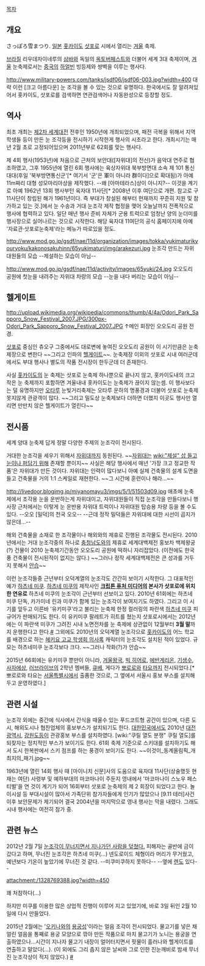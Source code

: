 [[목차]]

== 개요 ==
さっぽろ雪まつり. [[일본]] [[홋카이도]] [[삿포로]] 시에서 열리는 [[겨울]] 축제. 

[[브라질]] 리우데자이네루의 [[삼바]]와 독일의 [[옥토버페스트]]와 더불어 세계 3대 축제이며, [[겨울]] 눈축제로서는 [[중국]]의 [[하얼빈]] 빙등제와 쌍벽을 이루는 행사다. 

http://www.military-powers.com/tanks/jsdf06/jsdf06-003.jpg?width=400
대략 이런 [크고 아름다운] 눈 조각을 볼 수 있는 것으로 유명하다. 한국에서도 잘 알려져있어서 홋카이도, 삿포로를 검색하면 연관검색어나 자동완성으로 등장할 정도.

== 역사 ==
최초 개최는 [[제2차 세계대전]] 전후인 1950년에 개최되었으며, 패전 극복을 위해서 지역 학생들 등이 만든 눈 조각등을 전시하기 시작한게 행사의 시초라고 한다. 개최시기는 매년 2월 초로 고정되어있으며 2011년부로 62회를 맞는 행사다. 

제 4회 행사(1953년)에 처음으로 근처의 보안대([자위대]의 전신)가 음악대 연주로 협조하였고, 그후 1955년에 열린 6회 행사에는 육상자위대 북부방면대 소속 제 101 통신대대(후일 '북부방면통신군'[* 여기서 '군'은 軍이 아니라 群이다]으로 확대됨)가 아예 11m짜리 대형 성모마리아상을 제작했다. --왜 [아마테라스]상이 아니지?-- 이것을 계기로 아예 1962년 13회 행사부턴 육자대 11사단[* 2008년 이후 여단으로 개편. 참고로 구 11사단이 창립된 해가 1961년이다. 즉 부대가 창설된 해부터 현재까지 꾸준히 지원 및 참가하고 있는 것.]에서 눈 수송과 거대 눈조각 제작 협정을 맺어 오늘날까지 전폭적으로 행사에 협력하고 있다. 일단 매년 행사 준비 자체가 군용 트럭으로 엄청난 양의 눈더미를 행사장으로 실어나르는 것으로 시작한다. 해당 육자대 11여단의 공식 홈페이지에 아예 '자료관·삿포로눈축제'라는 메뉴가 따로있을 정도.

http://www.mod.go.jp/gsdf/nae/11d/organization/images/tokka/yukimaturikyouryoku/kakonosakuhinn/65yukimaturi/img/arakezuri.jpg
눈조각 만드는 자위대원들의 모습 --제설하는 모습이 아님--

http://www.mod.go.jp/gsdf/nae/11d/activity/images/65yuki/24.jpg
오오도리 공원에 첫눈을 내려주는 자위대 차량의 모습 --눈을 내다 버리는 모습이 아님--

== 헬게이트 ==
http://upload.wikimedia.org/wikipedia/commons/thumb/4/4a/Odori_Park_Sapporo_Snow_Festival_2007.JPG/300px-Odori_Park_Sapporo_Snow_Festival_2007.JPG
↑메인 회장인 오오도리 공원 전경.

[[삿포로]] 중심인 츄오구 그중에서도 대로변에 놓여진 오오도리 공원이 이 시기만큼은 눈축제장으로 변한다 ~~그리고 인파의 [[헬게이트]]~~. 눈축제장 이외의 삿포로 시내 여러군데에서도 부대 행사나 별도의 작품 전시장이 한두군데 더 존재한다. 

사실 [[홋카이도]]의 눈 축제는 삿포로 눈축제 하나뿐으로 끝나지 않고, 홋카이도내의 크고 작은 눈 축제까지 포함하면 겨울내내 홋카이도는 눈축제가 끊이지 않는셈. 이 행사보다는 덜 유명하지만 [[오타루]] 눈빛거리축제는 오타루 운하의 명풍경과 더불어 삿포로 눈축제 못지않게 관광객이 많다. ~~그리고 밀도상 눈축제보다 더하면 더했지 이곳도 행사만 열리면 만만치 않은 헬게이트가 열린다~~

== 전시품 ==
세계 양대 눈축제 답게 정말 다양한 주제의 눈조각이 전시된다. 

거대한 눈조각을 세우기 위해서 [[자위대]]까지 동원된다. ~~[[자위대]]는 [[wiki:"제설" 삽 들고 눈이나 퍼담기 위해]] 존재할 뿐이지~~ 사실은 해당 행사에서 매년 '가장 크고 정교한 작품'은 자위대가 만든 것이다. 자위대는 인력이 많다보니 아예 실제 건축물의 설계 도면을 들고 건축물을 거의 1:1 스케일로 재현한다. ~~그 시간에 훈련이나 해라...~~

http://livedoor.blogimg.jp/miyanomayu3/imgs/5/1/51503d09.jpg
애초에 눈축제에서 조각용 눈을 운반하는게 자위대이고, 자위대원들이 직접 눈조각을 만들다보니 행사장 근처에서는 이렇게 눈 운반용 자위대 트럭이나 자위대원 탑승용 차량 등을 볼 수도 있다. --오오 [밀덕]의 천국 오오-- --근데 정작 밀덕들은 자위대에 대한 시선이 곱지가 않은데...--

해외 건축물을 소재로 한 조각물이나 해외와의 제휴로 진행된 조각물도 전시된다. 2010년에서는 거대 눈조각중의 하나로 [[충청남도]]와의 제휴로 세계대백제전 홍보차 백제왕궁(?) 건물이 2010 눈축제기간동안 오오도리 공원에 떡하니 자리잡았다. (이전에도 한국풍 건축물이 전시된적이 없지는 않다.) ~~그러나 정작 세계대백제전은 큰 성과를 거두지 못해서 [[안습]]~~

이런 눈조각들중 근년부터 오덕계열의 눈조각도 간간히 보이기 시작한다. 그 대표적인 예가 [[하츠네 미쿠]]. [[하츠네 미쿠]]의 제작사인 '''[[크립톤 퓨처 미디어]]의 본사가 삿포로에 위치한 연유로''' 하츠네 미쿠의 눈조각이 근년부터 선보이고 있다. 2010년 61회에는 하츠네 미쿠 단독, 카가미네 린과 미쿠가 함께 있는 눈조각이 보여지기도 하였다. 그리고 이 시기를 앞두고 이른바 '유키미쿠'라고 불리는 눈축제 한정 컬러링의 파란색 [[하츠네 미쿠]] 피규어가 판매되기도 한다. 이 유키미쿠 팔레트가 히트를 쳤는지 삿포로시에서는 2012년에는 이 파란색 미쿠가 그려진 시내 노면전차를 눈 축제에 상관없이 12월부터 '''3월 말'''까지 운행한다고 한다.[http://cafe.daum.net/jtrain/imr/730 #] 그외에도 2010년의 오덕계열 눈조각으로 [[홋카이도]]의 어느 학교를 배경으로 하는 [[헤키요 고교 학생회 의사록]] 캐릭터의 눈조각도 설치된 적이 있었다. 규모는 하츠네미쿠 눈조각보다 크다. ~~그러나 작화(?)가 안습~~

2015년 66회에는 유키미쿠 뿐만이 아니라, [[겨울왕국]], [[빅 히어로]], [[에반게리온]], [[기생수]], [[사자에상]], [[러브라이브]]의 2학년 멤버들, [[큐베]], 게다가 [[뽀로로]]와 [[타요]]까지 전시되었다.[* 뽀로로와 타요는 [[서울특별시]]에서 출품한 것으로, 그 옆에서 서울시 홍보 부스를 설치해두고 운영하였다.]

== 관련 시설 ==
눈조각 외에는 중간에 식사에서 간식을 때울수 있는 푸드코트형 공간이 있으며, 다른 도시, 해외도시나 협찬업체의 홍보부스가 설치되기도 한다. [[대한민국]]에서도 2010년 [[대전광역시]], [[강원도]]등이 관광홍보 부스를 설치하였다. [wiki:"쿠릴 열도 분쟁" 쿠릴 열도]를 되찾자는 정치적인 부스가 보이기도 한다. 61회 축제 기준으로 스키대를 설치하기도 해서 도시 한복판에서 스키 점프를 하는 풍경이 보이기도 한다. ~~이것이_동계올림픽_개최지의_패기.jpg~~

1963년에 열린 14회 행사 때 [마이니치 신문]사의 도움으로 육자대 11사단(상술했듯 현재는 여단) 사령부 및 예하부대의 마코마나이 주둔지 영내에서 '마코마나이 스노우 페스티벌'을 연 것이 계기가 되어 16회부터 삿포로 눈축제의 제 2 회장이 되었다고 한다. 
놀이시설 등 부대시설이 많아서 가족단위 참가자들에게 인기가 많았으나 [9.11 테러]사건 이후 보안문제가 제기되어 결국 2004년을 마지막으로 영내 행사는 막을 내렸다. 그래도 시내 행사에는 여전히 참가 중.

== 관련 뉴스 ==
2012년 2월 7일 [http://www.47news.jp/korean/national/2012/02/034693.html 눈조각이 무너지면서 지나가던 사람을 덮쳤다.] 피해자는 골반에 금이 갔다고 하며, 무너진 눈조각은 하츠네 미쿠(...) 넨도로이드 체형이라 머리가 무거웠고, 예년보다 기온이 높았기에 무너진 것 같다. --미쿠미쿠하지 못하다-- --옆에 [[렌]]도 있다--

attachment:/1328769388.jpg?width=450

꽤 처참하다(...)

하지만 미쿠를 이용한 많은 상업적 진행이 이루어 지고 있었기에, 바로 3일 뒤인 2월 10일에 다시 만들었다.

2015년 2월에는 '[[오키나와]]의 [[용궁]]성'이라는 얼음 조각이 전시되었다. 물고기를 넣은 채 얼린 얼음을 통째로 용궁 모양으로 깎아 만든 작품으로 마치 물고기가 노니는 용궁을 연출하였으나...시간이 지나자 물고기 내장이 얼어터지면서 핏물이 흘러나와 헬게이트를 연출하고 말았다(...). 
(이 외에도 그리 춥지 않은 날씨와 그로 인한 진눈깨비로 밤새 무너진 눈조각상이 적지 않았다.)
[http://bbs2.ruliweb.daum.net/gaia/do/ruliweb/default/community/2078/read?articleId=24455505&objCate1=497&bbsId=G005&itemId=143&pageIndex=1 #] 
